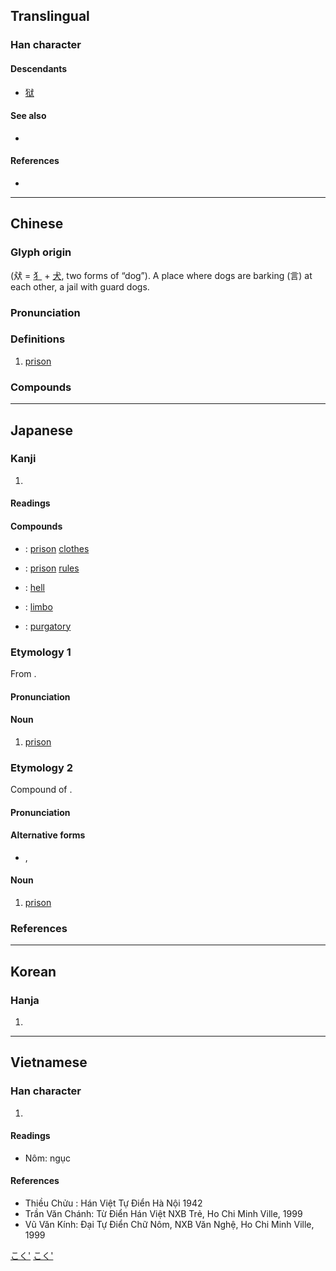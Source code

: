 {{also|狱}}
{{character info/new}}
==Translingual==

===Han character===
{{Han char|rn=94|rad=犬|as=10|sn=13|four=43234|canj=KHYRK|ids=⿰狺犬}}

====Descendants====
* [[狱]]

====See also====
* {{l|mul|狺}} <!-- single dog growling -->

====References====
* {{Han ref|kx=0717.030|dkj=20603|dj=1128.220|hdz=21365.160|uh=7344|ud=29508|bh=BABB|bd=47803}}

----

==Chinese==
{{zh-forms|s=狱}}

===Glyph origin===
{{Han etym}}
{{Han compound|㹜|t1=two dogs|言|t2=words|ls=ic}} (㹜 = [[犭]] + [[犬]], two forms of “dog”). A place where dogs are barking (言) at each other, a jail with guard dogs.

===Pronunciation===
{{zh-pron
|m=yù
|m-s=
|c=juk6
|c-t=
|g=
|h=pfs=ngiu̍k
|j=
|mb=ngṳ̀ 
|md=
|mn=qz,tw,xm,zz:ga̍k/qz,zz:gio̍k/tw:ge̍k
|mn_note=ga̍k - vernacular; ge̍k/gio̍k - literary
|mn-t=
|w=
|x=
|mc=y
|oc=y
|cat=n
}}

===Definitions===
{{zh-hanzi}}

# [[prison]]

===Compounds===
{{zh-der|問事獄具|具獄|執獄|典獄|人間地獄|三字獄|下地獄|下獄|外役監獄|岸獄|巫蠱之獄|出獄|典獄長|劫獄|地獄|入獄|冤獄|左獄|大獄|死獄|拔舌地獄|獄訟|決獄|滿獄|獄豻|梁獄上書|獄卒|斷獄|炸獄|獄警|片言折獄|獄氣|斃獄|畫地為獄|折獄|獄案|獄貨非寶|獄子|獄掾|政清獄簡|決獄斷刑|煉獄|文字獄|活地獄|疑獄|獄犴|獄吏|犁舌獄|法獄治罪|監獄|牢獄之災|牢獄|獄人|蔽獄|鬻獄|聽獄|競獄|阿鼻地獄|賣官鬻獄|越獄|詔獄|鋃鐺入獄|酒食地獄|繫獄|胡藍之獄|觥籌獄|阿呼地獄|逃獄|讞獄}}

----

==Japanese==

===Kanji===
{{ja-kanji|grade=c|rs=犬10}}

# {{defn|lang=ja|sort=犬10}}

====Readings====
{{ja-readings
|goon=ごく
|kanon=ぎょく
|kun=ひとや-
}}

====Compounds====
* {{ja-r|獄衣|ごくい}}: [[prison]] [[clothes]]
* {{ja-r|獄則|ごくそく}}: [[prison]] [[rules]]
* {{ja-r|地獄|じごく}}: [[hell]]
* {{ja-r|辺獄|へんごく}}: {{lb|en|theology}} [[limbo]]
* {{ja-r|煉獄|れんごく}}: {{lb|en|theology}} [[purgatory]]

===Etymology 1===
{{ja-kanjitab|ごく|yomi=o}}
From {{etyl|ltc|ja|sort=こく'}} {{m|zh|獄|tr=ngjowk||prison}}.

====Pronunciation====
{{ja-pron|yomi=goon|ごく|acc=1|acc_ref=DJR,NHK}}

====Noun====
{{ja-noun|ごく}}

# [[prison]]

===Etymology 2===
{{ja-kanjitab|ひとや|yomi=k}}
Compound of {{compound|人|tr1=hito|t1=human|屋|tr2=ya|t2=house|lang=ja|sort=ひとや}}.

====Pronunciation====
{{ja-pron|yomi=k|ひとや|acc=0|dev=2|acc_ref=DJR,NHK}}

====Alternative forms====
* {{ja-l|人屋}}, {{ja-l|囚獄}}

====Noun====
{{ja-noun|ひとや}}

# [[prison]]

===References===
<references/>

[[Category:ja:Buildings|こく']]
[[Category:ja:Prison|こく']]

----

==Korean==

===Hanja===
{{ko-hanja|hangeul=옥|eumhun=|rv=ok|mr=ok|y=ok}}

# {{defn|lang=ko|sort=犬10}}

----

==Vietnamese==

===Han character===
{{vi-hantu|ngục|rs=犬10}}

# {{defn|lang=vi|sort=犬10}}

====Readings====
* Nôm: ngục

====References====
* Thiều Chửu : Hán Việt Tự Điển Hà Nội 1942
* Trần Văn Chánh: Từ Điển Hán Việt NXB Trẻ, Ho Chi Minh Ville, 1999
* Vũ Văn Kính: Đại Tự Điển Chữ Nôm, NXB Văn Nghệ, Ho Chi Minh Ville, 1999